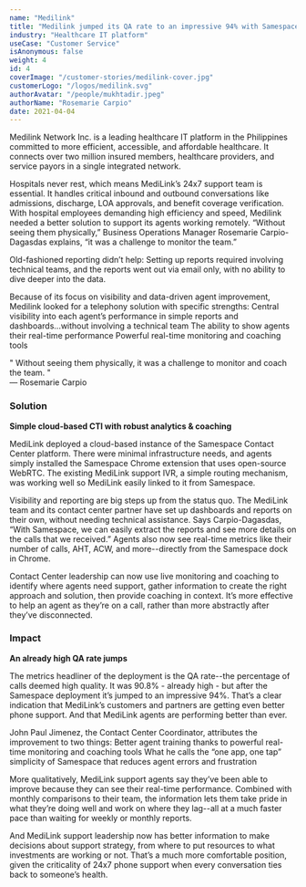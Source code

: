 ```yaml
---
name: "Medilink"
title: "Medilink jumped its QA rate to an impressive 94% with Samespace"
industry: "Healthcare IT platform"
useCase: "Customer Service"
isAnonymous: false
weight: 4
id: 4
coverImage: "/customer-stories/medilink-cover.jpg"
customerLogo: "/logos/medilink.svg"
authorAvatar: "/people/mukhtadir.jpeg"
authorName: "Rosemarie Carpio"
date: 2021-04-04
---
```


Medilink Network Inc. is a leading healthcare IT platform in the Philippines committed to more efficient, accessible, and affordable healthcare. It connects over two million insured members, healthcare providers, and service payors in a single integrated network.

Hospitals never rest, which means MediLink’s 24x7 support team is essential. It handles critical inbound and outbound conversations like admissions, discharge, LOA approvals, and benefit coverage verification. With hospital employees demanding high efficiency and speed, Medilink needed a better solution to support its agents working remotely. “Without seeing them physically,” Business Operations Manager Rosemarie Carpio-Dagasdas explains, “it was a challenge to monitor the team.”

Old-fashioned reporting didn’t help: Setting up reports required involving technical teams, and the reports went out via email only, with no ability to dive deeper into the data.

Because of its focus on visibility and data-driven agent improvement, Medilink looked for a telephony solution with specific strengths:
Central visibility into each agent’s performance in simple reports and dashboards...without involving a technical team
The ability to show agents their real-time performance
Powerful real-time monitoring and coaching tools

<div className="px-12 py-16 bg-gray-50 text-center rounded-lg">
  <div className="text-2xl font-semibold italic leading-snug mb-4">
    <span className="opacity-60 text-gray-400">"</span> Without seeing them
    physically, it was a challenge to monitor and coach the team.
    <span className="opacity-60 text-gray-400">"</span>
  </div>
  <div className="text-lg opacity-60">— Rosemarie Carpio</div>
</div>

### Solution

**Simple cloud-based CTI with robust analytics & coaching**

MediLink deployed a cloud-based instance of the Samespace Contact Center platform. There were minimal infrastructure needs, and agents simply installed the Samespace Chrome extension that uses open-source WebRTC. The existing MediLink support IVR, a simple routing mechanism, was working well so MediLink easily linked to it from Samespace.

Visibility and reporting are big steps up from the status quo. The MediLink team and its contact center partner have set up dashboards and reports on their own, without needing technical assistance. Says Carpio-Dagasdas, “With Samespace, we can easily extract the reports and see more details on the calls that we received.” Agents also now see real-time metrics like their number of calls, AHT, ACW, and more--directly from the Samespace dock in Chrome.

Contact Center leadership can now use live monitoring and coaching to identify where agents need support, gather information to create the right approach and solution, then provide coaching in context. It’s more effective to help an agent as they’re on a call, rather than more abstractly after they’ve disconnected.

### Impact

**An already high QA rate jumps**

The metrics headliner of the deployment is the QA rate--the percentage of calls deemed high quality. It was 90.8% - already high - but after the Samespace deployment it’s jumped to an impressive 94%. That’s a clear indication that MediLink’s customers and partners are getting even better phone support. And that MediLink agents are performing better than ever.

John Paul Jimenez, the Contact Center Coordinator, attributes the improvement to two things:
Better agent training thanks to powerful real-time monitoring and coaching tools
What he calls the “one app, one tap” simplicity of Samespace that reduces agent errors and frustration

More qualitatively, MediLink support agents say they’ve been able to improve because they can see their real-time performance. Combined with monthly comparisons to their team, the information lets them take pride in what they’re doing well and work on where they lag--all at a much faster pace than waiting for weekly or monthly reports.

And MediLink support leadership now has better information to make decisions about support strategy, from where to put resources to what investments are working or not. That’s a much more comfortable position, given the criticality of 24x7 phone support when every conversation ties back to someone’s health.
